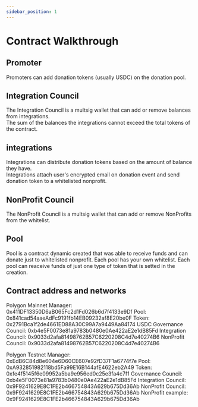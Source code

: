 ```yaml
---
sidebar_position: 1
---
```


# Contract Walkthrough
## Promoter
Promoters can add donation tokens (usually USDC) on the donation pool.

## Integration Council
The Integration Council is a multsig wallet that can add or remove balances from integrations.  
The sum of the balances the integrations cannot exceed the total tokens of the contract.

## integrations
Integrations can distribute donation tokens based on the amount of balance they have.  
Integrations attach user's encrypted email on donation event and send donation token to a whitelisted nonprofit.

## NonProfit Council
The NonProfit Council is a multsig wallet that can add or remove NonProfits from the whitelist.

## Pool
Pool is a contract dynamic created that was able to receive funds and can donate just to whitelisted nonprofit. 
Each pool has your own whitelist. Each pool can reaceive funds of just one type of token that is setted in the creation.

## Contract address and networks
Polygon Mainnet
Manager: 0x411DF13350D6aB065Fc2d1Fd026b6d7f4133e9Df
Pool: 0x841cad54aaeAdFc9191fb14EB09232af8E20be0F
Token: 0x2791Bca1f2de4661ED88A30C99A7a9449Aa84174 USDC
Governance Council: 0xb4e5F0073e81a9783b0480e0Ae422aE2e1dB85Fd
Integration Council: 0x9033d2afa81498762B57C6220208C4d7e40274B6
NonProfit Council: 0x9033d2afa81498762B57C6220208C4d7e40274B6


Polygon Testnet
Manager: 0xEdB6C84d8e604e6D60CE607e92fD37F1a6774f7e
Pool: 0xA932851982118bd5Fa99E16B144afE4622eb2A49
Token: 0xfe4f5145f6e09952a5ba9e956ed0c25e3fa4c7f1
Governance Council: 0xb4e5F0073e81a9783b0480e0Ae422aE2e1dB85Fd
Integration Council: 0x9F9241629E8C1FE2b466754843A629b675Dd36Ab
NonProfit Council: 0x9F9241629E8C1FE2b466754843A629b675Dd36Ab
NonProfit example: 0x9F9241629E8C1FE2b466754843A629b675Dd36Ab


